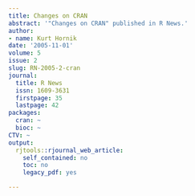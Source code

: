 ```yaml
---
title: Changes on CRAN
abstract: '"Changes on CRAN" published in R News.'
author:
- name: Kurt Hornik
date: '2005-11-01'
volume: 5
issue: 2
slug: RN-2005-2-cran
journal:
  title: R News
  issn: 1609-3631
  firstpage: 35
  lastpage: 42
packages:
  cran: ~
  bioc: ~
CTV: ~
output:
  rjtools::rjournal_web_article:
    self_contained: no
    toc: no
    legacy_pdf: yes

---
```

